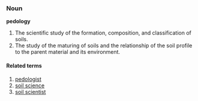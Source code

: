 ===Noun===
'''pedology'''
# The scientific study of the formation, composition, and classification of soils.
# The study of the maturing of soils and the relationship of the soil profile to the parent material and its environment.

====Related terms====
# [[pedologist]]
# [[soil science]]
# [[soil scientist]]